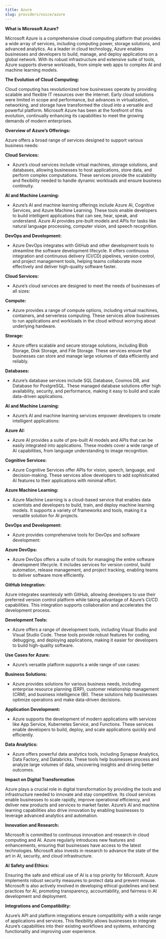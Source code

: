 ```yaml
---
title: Azure
slug: providers/voice/azure
---
```



**What is Microsoft Azure?**

Microsoft Azure is a comprehensive cloud computing platform that provides a wide array of services, including computing power, storage solutions, and advanced analytics. As a leader in cloud technology, Azure enables businesses and developers to build, manage, and deploy applications on a global network. With its robust infrastructure and extensive suite of tools, Azure supports diverse workloads, from simple web apps to complex AI and machine learning models.

**The Evolution of Cloud Computing:**

Cloud computing has revolutionized how businesses operate by providing scalable and flexible IT resources over the internet. Early cloud solutions were limited in scope and performance, but advances in virtualization, networking, and storage have transformed the cloud into a versatile and powerful platform. Microsoft Azure has been at the forefront of this evolution, continually enhancing its capabilities to meet the growing demands of modern enterprises.

**Overview of Azure’s Offerings:**

Azure offers a broad range of services designed to support various business needs:

**Cloud Services:**

- Azure’s cloud services include virtual machines, storage solutions, and databases, allowing businesses to host applications, store data, and perform complex computations. These services provide the scalability and flexibility needed to handle dynamic workloads and ensure business continuity.


**AI and Machine Learning:**

- Azure’s AI and machine learning offerings include Azure AI, Cognitive Services, and Azure Machine Learning. These tools enable developers to build intelligent applications that can see, hear, speak, and understand. Azure AI provides pre-built models and APIs for tasks like natural language processing, computer vision, and speech recognition.


**DevOps and Development:**

- Azure DevOps integrates with GitHub and other development tools to streamline the software development lifecycle. It offers continuous integration and continuous delivery (CI/CD) pipelines, version control, and project management tools, helping teams collaborate more effectively and deliver high-quality software faster.

**Cloud Services:**

- Azure’s cloud services are designed to meet the needs of businesses of all sizes:

**Compute:**

- Azure provides a range of compute options, including virtual machines, containers, and serverless computing. These services allow businesses to run applications and workloads in the cloud without worrying about underlying hardware.

**Storage:**

- Azure offers scalable and secure storage solutions, including Blob Storage, Disk Storage, and File Storage. These services ensure that businesses can store and manage large volumes of data efficiently and reliably.

**Databases:**

- Azure’s database services include SQL Database, Cosmos DB, and Database for PostgreSQL. These managed database solutions offer high availability, security, and performance, making it easy to build and scale data-driven applications.

**AI and Machine Learning:**

- Azure’s AI and machine learning services empower developers to create intelligent applications:

**Azure AI:**

- Azure AI provides a suite of pre-built AI models and APIs that can be easily integrated into applications. These models cover a wide range of AI capabilities, from language understanding to image recognition.

**Cognitive Services:**

- Azure Cognitive Services offer APIs for vision, speech, language, and decision-making. These services allow developers to add sophisticated AI features to their applications with minimal effort.

**Azure Machine Learning:**

- Azure Machine Learning is a cloud-based service that enables data scientists and developers to build, train, and deploy machine learning models. It supports a variety of frameworks and tools, making it a versatile solution for AI projects.

**DevOps and Development:**

- Azure provides comprehensive tools for DevOps and software development:

**Azure DevOps:**

- Azure DevOps offers a suite of tools for managing the entire software development lifecycle. It includes services for version control, build automation, release management, and project tracking, enabling teams to deliver software more efficiently.

**GitHub Integration:**

Azure integrates seamlessly with GitHub, allowing developers to use their preferred version control platform while taking advantage of Azure’s CI/CD capabilities. This integration supports collaboration and accelerates the development process.

**Development Tools:**

- Azure offers a range of development tools, including Visual Studio and Visual Studio Code. These tools provide robust features for coding, debugging, and deploying applications, making it easier for developers to build high-quality software.

**Use Cases for Azure:**

- Azure’s versatile platform supports a wide range of use cases:

**Business Solutions:**

- Azure provides solutions for various business needs, including enterprise resource planning (ERP), customer relationship management (CRM), and business intelligence (BI). These solutions help businesses optimize operations and make data-driven decisions.

**Application Development:**

- Azure supports the development of modern applications with services like App Service, Kubernetes Service, and Functions. These services enable developers to build, deploy, and scale applications quickly and efficiently.

**Data Analytics:**

- Azure offers powerful data analytics tools, including Synapse Analytics, Data Factory, and Databricks. These tools help businesses process and analyze large volumes of data, uncovering insights and driving better outcomes.

**Impact on Digital Transformation**

Azure plays a crucial role in digital transformation by providing the tools and infrastructure needed to innovate and stay competitive. Its cloud services enable businesses to scale rapidly, improve operational efficiency, and deliver new products and services to market faster. Azure’s AI and machine learning capabilities also drive innovation by enabling businesses to leverage advanced analytics and automation.

**Innovation and Research:**

Microsoft is committed to continuous innovation and research in cloud computing and AI. Azure regularly introduces new features and enhancements, ensuring that businesses have access to the latest technologies. Microsoft also invests in research to advance the state of the art in AI, security, and cloud infrastructure.

**AI Safety and Ethics:**

Ensuring the safe and ethical use of AI is a top priority for Microsoft. Azure implements robust security measures to protect data and prevent misuse. Microsoft is also actively involved in developing ethical guidelines and best practices for AI, promoting transparency, accountability, and fairness in AI development and deployment.

**Integrations and Compatibility:**

Azure’s API and platform integrations ensure compatibility with a wide range of applications and services. This flexibility allows businesses to integrate Azure’s capabilities into their existing workflows and systems, enhancing functionality and improving user experience.
